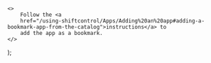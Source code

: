     <>
        Follow the <a
        href="/using-shiftcontrol/Apps/Adding%20an%20app#adding-a-bookmark-app-from-the-catalog">instructions</a> to
        add the app as a bookmark.
    </>
);
